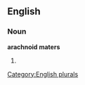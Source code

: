 
==English==

===Noun===
'''arachnoid maters'''

# {{plural of|[[arachnoid mater]]}}

[[Category:English plurals]]